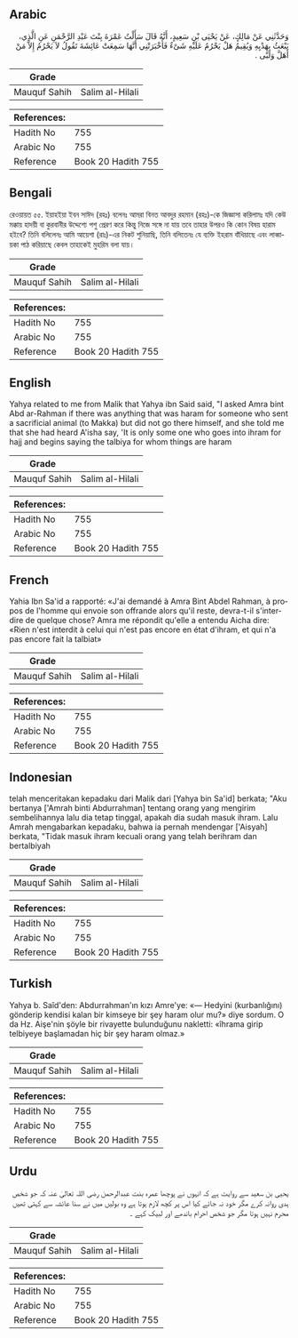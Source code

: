 ## Arabic


<div dir="rtl" lang="ar" style={{fontSize:'larger',backgroundColor:'#f8f9fa',padding:20}}>
وَحَدَّثَنِي عَنْ مَالِكٍ، عَنْ يَحْيَى بْنِ سَعِيدٍ، أَنَّهُ قَالَ سَأَلْتُ عَمْرَةَ بِنْتَ عَبْدِ الرَّحْمَنِ عَنِ الَّذِي، يَبْعَثُ بِهَدْيِهِ وَيُقِيمُ هَلْ يَحْرُمُ عَلَيْهِ شَىْءٌ فَأَخْبَرَتْنِي أَنَّهَا سَمِعَتْ عَائِشَةَ تَقُولُ لاَ يَحْرُمُ إِلاَّ مَنْ أَهَلَّ وَلَبَّى ‏.‏
</div>
<div style={{backgroundColor:'#f8f9fa',padding:20, marginBottom: 10}}><table> <thead> <tr> <th>Grade</th> <th></th> </tr> </thead> <tbody> <tr><td>Mauquf Sahih</td><td>Salim al-Hilali</td></tr></tbody></table><table> <thead> <tr> <th>References:</th> <th></th> </tr> </thead> <tbody><tr><td>Hadith No</td><td>755</td></tr><tr><td>Arabic No</td><td>755</td></tr><tr><td>Reference</td><td>Book 20 Hadith 755</td></tr></tbody></table></div>

## Bengali


<div dir="ltr" lang="bn" style={{fontSize:'larger',backgroundColor:'#f8f9fa',padding:20}}>
রেওয়ায়ত ৫৫. ইয়াহইয়া ইবন সাঈদ (রহঃ) বলেনঃ আমরা বিনত আবদুর রহমান (রহঃ)-কে জিজ্ঞাসা করিলামঃ যদি কেউ মক্কায় হাদয়ী বা কুরবানীর উদ্দেশ্যে পশু প্রেরণ করে কিন্তু নিজে সঙ্গে না যায় তবে তাহার উপরও কি কোন বিষয় হারাম হইবে? তিনি বলিলেনঃ আমি আয়েশা (রাঃ)-এর নিকট শুনিয়াছি, তিনি বলিতেনঃ যে ব্যক্তি ইহরাম বাঁধিয়াছে এবং লাব্বায়কা পাঠ করিয়াছে কেবল তাহাকেই মুহরিম বলা যায়।
</div>
<div style={{backgroundColor:'#f8f9fa',padding:20, marginBottom: 10}}><table> <thead> <tr> <th>Grade</th> <th></th> </tr> </thead> <tbody> <tr><td>Mauquf Sahih</td><td>Salim al-Hilali</td></tr></tbody></table><table> <thead> <tr> <th>References:</th> <th></th> </tr> </thead> <tbody><tr><td>Hadith No</td><td>755</td></tr><tr><td>Arabic No</td><td>755</td></tr><tr><td>Reference</td><td>Book 20 Hadith 755</td></tr></tbody></table></div>

## English


<div dir="ltr" lang="en" style={{fontSize:'larger',backgroundColor:'#f8f9fa',padding:20}}>
Yahya related to me from Malik that Yahya ibn Said said, "I asked Amra bint Abd ar-Rahman if there was anything that was haram for someone who sent a sacrificial animal (to Makka) but did not go there himself, and she told me that she had heard A'isha say, 'It is only some one who goes into ihram for hajj and begins saying the talbiya for whom things are haram
</div>
<div style={{backgroundColor:'#f8f9fa',padding:20, marginBottom: 10}}><table> <thead> <tr> <th>Grade</th> <th></th> </tr> </thead> <tbody> <tr><td>Mauquf Sahih</td><td>Salim al-Hilali</td></tr></tbody></table><table> <thead> <tr> <th>References:</th> <th></th> </tr> </thead> <tbody><tr><td>Hadith No</td><td>755</td></tr><tr><td>Arabic No</td><td>755</td></tr><tr><td>Reference</td><td>Book 20 Hadith 755</td></tr></tbody></table></div>

## French


<div dir="ltr" lang="fr" style={{fontSize:'larger',backgroundColor:'#f8f9fa',padding:20}}>
Yahia Ibn Sa'id a rapporté: «J'ai demandé à Amra Bint Abdel Rahman, à propos de l'homme qui envoie son offrande alors qu'il reste, devra-t-il s'interdire de quelque chose? Amra me répondit qu'elle a entendu Aicha dire: «Rien n'est interdit à celui qui n'est pas encore en état d'ihram, et qui n'a pas encore fait la talbiat»
</div>
<div style={{backgroundColor:'#f8f9fa',padding:20, marginBottom: 10}}><table> <thead> <tr> <th>Grade</th> <th></th> </tr> </thead> <tbody> <tr><td>Mauquf Sahih</td><td>Salim al-Hilali</td></tr></tbody></table><table> <thead> <tr> <th>References:</th> <th></th> </tr> </thead> <tbody><tr><td>Hadith No</td><td>755</td></tr><tr><td>Arabic No</td><td>755</td></tr><tr><td>Reference</td><td>Book 20 Hadith 755</td></tr></tbody></table></div>

## Indonesian


<div dir="ltr" lang="id" style={{fontSize:'larger',backgroundColor:'#f8f9fa',padding:20}}>
telah menceritakan kepadaku dari Malik dari [Yahya bin Sa'id] berkata; "Aku bertanya ['Amrah binti Abdurrahman] tentang orang yang mengirim sembelihannya lalu dia tetap tinggal, apakah dia sudah masuk ihram. Lalu Amrah mengabarkan kepadaku, bahwa ia pernah mendengar ['Aisyah] berkata, "Tidak masuk ihram kecuali orang yang telah berihram dan bertalbiyah
</div>
<div style={{backgroundColor:'#f8f9fa',padding:20, marginBottom: 10}}><table> <thead> <tr> <th>Grade</th> <th></th> </tr> </thead> <tbody> <tr><td>Mauquf Sahih</td><td>Salim al-Hilali</td></tr></tbody></table><table> <thead> <tr> <th>References:</th> <th></th> </tr> </thead> <tbody><tr><td>Hadith No</td><td>755</td></tr><tr><td>Arabic No</td><td>755</td></tr><tr><td>Reference</td><td>Book 20 Hadith 755</td></tr></tbody></table></div>

## Turkish


<div dir="ltr" lang="tr" style={{fontSize:'larger',backgroundColor:'#f8f9fa',padding:20}}>
Yahya b. Saîd'den: Abdurrahman'ın kızı Amre'ye: «— Hedyini (kurbanlığını) gönderip kendisi kalan bir kimseye bir şey haram olur mu?» diye sordum. O da Hz. Aişe'nin şöyle bir rivayette bulunduğunu nakletti: «îhrama girip telbiyeye başlamadan hiç bir şey haram olmaz.»
</div>
<div style={{backgroundColor:'#f8f9fa',padding:20, marginBottom: 10}}><table> <thead> <tr> <th>Grade</th> <th></th> </tr> </thead> <tbody> <tr><td>Mauquf Sahih</td><td>Salim al-Hilali</td></tr></tbody></table><table> <thead> <tr> <th>References:</th> <th></th> </tr> </thead> <tbody><tr><td>Hadith No</td><td>755</td></tr><tr><td>Arabic No</td><td>755</td></tr><tr><td>Reference</td><td>Book 20 Hadith 755</td></tr></tbody></table></div>

## Urdu


<div dir="rtl" lang="ur" style={{fontSize:'larger',backgroundColor:'#f8f9fa',padding:20}}>
یحیی بن سعید سے روایت ہے کہ انہوں نے پوچھا عمرہ بنت عبدالرحمن رضی اللہ تعالیٰ عنہ کہ جو شخص ہدی روانہ کرے مگر خود نہ جائے کیا اس پر کچھ لازم ہوتا ہے وہ بولیں میں نے سنا عائشہ سے کہتی تھیں محرم نہیں ہوتا مگر جو شخص احرام باندھے اور لبیک کہے ۔
</div>
<div style={{backgroundColor:'#f8f9fa',padding:20, marginBottom: 10}}><table> <thead> <tr> <th>Grade</th> <th></th> </tr> </thead> <tbody> <tr><td>Mauquf Sahih</td><td>Salim al-Hilali</td></tr></tbody></table><table> <thead> <tr> <th>References:</th> <th></th> </tr> </thead> <tbody><tr><td>Hadith No</td><td>755</td></tr><tr><td>Arabic No</td><td>755</td></tr><tr><td>Reference</td><td>Book 20 Hadith 755</td></tr></tbody></table></div>